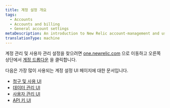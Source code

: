 ```yaml
---
title: 계정 설정 개요
tags:
  - Accounts
  - Accounts and billing
  - General account settings
metaDescription: An introduction to New Relic account-management and user-management settings.
translationType: machine
---
```


계정 관리 및 사용자 관리 설정을 찾으려면 [one.newrelic.com](https://one.newrelic.com) 으로 이동하고 오른쪽 상단에서 [계정 드롭다운](/docs/using-new-relic/welcome-new-relic/get-started/glossary/#account-dropdown) 을 클릭합니다.

다음은 가장 많이 사용되는 계정 설정 UI 페이지에 대한 문서입니다.

* [청구 및 사용 UI](/docs/accounts/accounts-billing/new-relic-one-pricing-billing/billing-ui)
* [데이터 관리 UI](/docs/data-apis/manage-data/manage-your-data)
* [사용자 관리 UI](/docs/accounts/original-accounts-billing/original-users-roles/overview-user-models/#docs)
* [API 키 UI](/docs/apis/intro-apis/new-relic-api-keys)